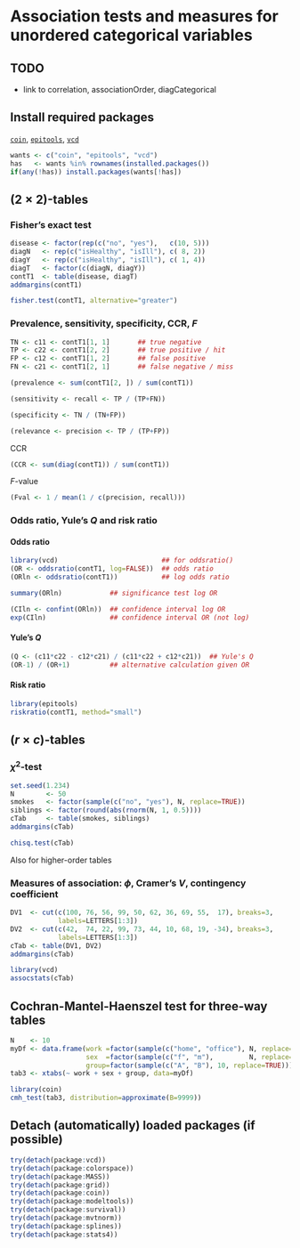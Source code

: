 Association tests and measures for unordered categorical variables
=========================

TODO
-------------------------

 - link to correlation, associationOrder, diagCategorical

Install required packages
-------------------------

[`coin`](http://cran.r-project.org/package=coin), [`epitools`](http://cran.r-project.org/package=epitools), [`vcd`](http://cran.r-project.org/package=vcd)

```r
wants <- c("coin", "epitools", "vcd")
has   <- wants %in% rownames(installed.packages())
if(any(!has)) install.packages(wants[!has])
```

$(2 \times 2)$-tables
-------------------------

### Fisher's exact test

```r
disease <- factor(rep(c("no", "yes"),   c(10, 5)))
diagN   <- rep(c("isHealthy", "isIll"), c( 8, 2))
diagY   <- rep(c("isHealthy", "isIll"), c( 1, 4))
diagT   <- factor(c(diagN, diagY))
contT1  <- table(disease, diagT)
addmargins(contT1)
```

```r
fisher.test(contT1, alternative="greater")
```

### Prevalence, sensitivity, specificity, CCR, $F$

```r
TN <- c11 <- contT1[1, 1]       ## true negative
TP <- c22 <- contT1[2, 2]       ## true positive / hit
FP <- c12 <- contT1[1, 2]       ## false positive
FN <- c21 <- contT1[2, 1]       ## false negative / miss
```

```r
(prevalence <- sum(contT1[2, ]) / sum(contT1))
```

```r
(sensitivity <- recall <- TP / (TP+FN))
```

```r
(specificity <- TN / (TN+FP))
```

```r
(relevance <- precision <- TP / (TP+FP))
```

CCR

```r
(CCR <- sum(diag(contT1)) / sum(contT1))
```

$F$-value

```r
(Fval <- 1 / mean(1 / c(precision, recall)))
```

### Odds ratio, Yule's $Q$ and risk ratio
#### Odds ratio

```r
library(vcd)                          ## for oddsratio()
(OR <- oddsratio(contT1, log=FALSE))  ## odds ratio
(ORln <- oddsratio(contT1))           ## log odds ratio
```

```r
summary(ORln)            ## significance test log OR
```

```r
(CIln <- confint(ORln))  ## confidence interval log OR
exp(CIln)                ## confidence interval OR (not log)
```

#### Yule's $Q$

```r
(Q <- (c11*c22 - c12*c21) / (c11*c22 + c12*c21))  ## Yule's Q
(OR-1) / (OR+1)          ## alternative calculation given OR
```

#### Risk ratio

```r
library(epitools)
riskratio(contT1, method="small")
```

$(r \times c)$-tables
-------------------------

### $\chi^{2}$-test

```r
set.seed(1.234)
N        <- 50
smokes   <- factor(sample(c("no", "yes"), N, replace=TRUE))
siblings <- factor(round(abs(rnorm(N, 1, 0.5))))
cTab     <- table(smokes, siblings)
addmargins(cTab)
```

```r
chisq.test(cTab)
```

Also for higher-order tables

### Measures of association: $\phi$, Cramer's $V$, contingency coefficient

```r
DV1  <- cut(c(100, 76, 56, 99, 50, 62, 36, 69, 55,  17), breaks=3,
            labels=LETTERS[1:3])
DV2  <- cut(c(42,  74, 22, 99, 73, 44, 10, 68, 19, -34), breaks=3,
            labels=LETTERS[1:3])
cTab <- table(DV1, DV2)
addmargins(cTab)
```

```r
library(vcd)
assocstats(cTab)
```

Cochran-Mantel-Haenszel test for three-way tables
-------------------------

```r
N    <- 10
myDf <- data.frame(work =factor(sample(c("home", "office"), N, replace=TRUE)),
                   sex  =factor(sample(c("f", "m"),         N, replace=TRUE)),
                   group=factor(sample(c("A", "B"), 10, replace=TRUE)))
tab3 <- xtabs(~ work + sex + group, data=myDf)
```

```r
library(coin)
cmh_test(tab3, distribution=approximate(B=9999))
```

Detach (automatically) loaded packages (if possible)
-------------------------

```r
try(detach(package:vcd))
try(detach(package:colorspace))
try(detach(package:MASS))
try(detach(package:grid))
try(detach(package:coin))
try(detach(package:modeltools))
try(detach(package:survival))
try(detach(package:mvtnorm))
try(detach(package:splines))
try(detach(package:stats4))
```
